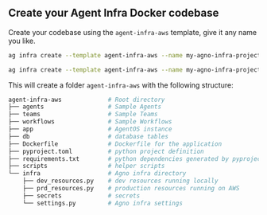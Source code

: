 ## Create your Agent Infra Docker codebase

Create your codebase using the `agent-infra-aws` template, give it any name you like.

<CodeGroup>

```bash Mac
ag infra create --template agent-infra-aws --name my-agno-infra-project
```

```bash Windows
ag infra create --template agent-infra-aws --name my-agno-infra-project
```

</CodeGroup>

This will create a folder `agent-infra-aws` with the following structure:

```bash
agent-infra-aws             # Root directory
├── agents                  # Sample Agents
├── teams                   # Sample Teams
├── workflows               # Sample Workflows
├── app                     # AgentOS instance
├── db                      # database tables
├── Dockerfile              # Dockerfile for the application
├── pyproject.toml          # python project definition
├── requirements.txt        # python dependencies generated by pyproject.toml
├── scripts                 # helper scripts
└── infra                   # Agno infra directory
    ├── dev_resources.py    # dev resources running locally
    ├── prd_resources.py    # production resources running on AWS
    ├── secrets             # secrets
    └── settings.py         # Agno infra settings
```
